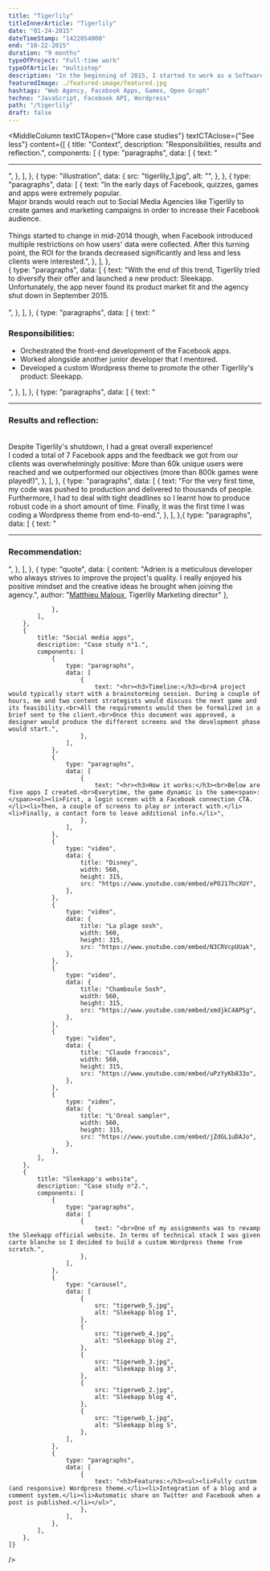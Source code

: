 ```yaml
---
title: "Tigerlily"
titleInnerArticle: "Tigerlily"
date: "01-24-2015"
dateTimeStamp: "1422054000"
end: "10-22-2015"
duration: "9 months"
typeOfProject: "Full-time work"
typeOfArticle: "multistep"
description: "In the beginning of 2015, I started to work as a Software Engineer in a social media agency; Tigerlily.<br><br>I was part of an ambitious team and had the chance to work for prestigious brands (such as Disney, Orange, Diesel, L'Oreal etc.).<br><br><b>Key outcomes:</b><ul><li>60k+ unique users reached.</li><li>800k+ games played.</li></ul>"
featuredImage: ./featured-image/featured.jpg
hashtags: "Web Agency, Facebook Apps, Games, Open Graph"
techno: "JavaScript, Facebook API, Wordpress"
path: "/tigerlily"
draft: false
---
```


<MiddleColumn
	textCTAopen={"More case studies"}
	textCTAclose={"See less"}
	content={[
		{
			title: "Context",
			description: "Responsibilities, results and reflection.",
			components: [
				{
					type: "paragraphs",
					data: [
						{
							text: "<hr>",
						},
					],
				},
				{
					type: "illustration",
					data: {
						src: "tigerlily_1.jpg",
						alt: "",
					},
				},
				{
					type: "paragraphs",
					data: [
						{
							text: "In the early days of Facebook, quizzes, games and apps were extremely popular.<br>Major brands would reach out to Social Media Agencies like Tigerlily to create games and marketing campaigns in order to increase their Facebook audience.<br><br>Things started to change in mid-2014 though, when Facebook introduced multiple restrictions on how users' data were collected. After this turning point, the ROI for the brands decreased significantly and less and less clients were interested.",
						},
					],
				},			
				{
					type: "paragraphs",
					data: [
						{
							text: "With the end of this trend, Tigerlily tried to diversify their offer and launched a new product: Sleekapp.<br>Unfortunately, the app never found its product market fit and the agency shut down in September 2015.<br><br>",
						},
					],
				},
				{
					type: "paragraphs",
					data: [
						{
							text: "<h3>Responsibilities:</h3><ul><li>Orchestrated the front-end development of the Facebook apps.</li><li>Worked alongside another junior developer that I mentored.</li><li>Developed a custom Wordpress theme to promote the other Tigerlily's product: Sleekapp.</li></ul>",
						},
					],
				},
				{
					type: "paragraphs",
					data: [
						{
							text: "<hr><h3>Results and reflection:</h3><br>Despite Tigerlily's shutdown, I had a great overall experience!<br>I coded a total of 7 Facebook apps and the feedback we got from our clients was overwhelmingly positive: More than 60k unique users were reached and we outperformed our objectives (more than 800k games were played!)",
						},
					],
				},
				{
					type: "paragraphs",
					data: [
						{
							text: "For the very first time, my code was pushed to production and delivered to thousands of people. Furthermore, I had to deal with tight deadlines so I learnt how to produce robust code in a short amount of time. Finally, it was the first time I was coding a Wordpress theme from end-to-end.",
						},
					],
				},{
					type: "paragraphs",
					data: [
						{
							text: "<hr><h3>Recommendation:</h3>",
						},
					],
				},
				{
					type: "quote",
					data: {
						content: "Adrien is a meticulous developer who always strives to improve the project's quality. I really enjoyed his positive mindset and the creative ideas he brought when joining the agency.",
						author: "<a href='https://www.linkedin.com/in/matthieumaloux/' target='_blank'>Matthieu Maloux</a>, Tigerlily Marketing director"
					},
					
				},
			],
		},
		{
			title: "Social media apps",
			description: "Case study n°1.",
			components: [
				{
					type: "paragraphs",
					data: [
						{
							text: "<hr><h3>Timeline:</h3><br>A project would typically start with a brainstorming session. During a couple of hours, me and two content strategists would discuss the next game and its feasibility.<br>All the requirements would then be formalized in a brief sent to the client.<br>Once this document was approved, a designer would produce the different screens and the development phase would start.",
						},
					],
				},
				{
					type: "paragraphs",
					data: [
						{
							text: "<hr><h3>How it works:</h3><br>Below are five apps I created.<br>Everytime, the game dynamic is the same<span>:</span><ol><li>First, a login screen with a Facebook connection CTA.</li><li>Then, a couple of screens to play or interact with.</li><li>Finally, a contact form to leave additional info.</li>",
						},
					],
				},
				{
					type: "video",
					data: {
						title: "Disney",
						width: 560,
						height: 315,
						src: "https://www.youtube.com/embed/ePOJ17hcXUY",
					},
				},
				{
					type: "video",
					data: {
						title: "La plage sosh",
						width: 560,
						height: 315,
						src: "https://www.youtube.com/embed/N3CRVcpUUak",
					},
				},
				{
					type: "video",
					data: {
						title: "Chamboule Sosh",
						width: 560,
						height: 315,
						src: "https://www.youtube.com/embed/xmdjkC4APSg",
					},
				},
				{
					type: "video",
					data: {
						title: "Claude francois",
						width: 560,
						height: 315,
						src: "https://www.youtube.com/embed/uPzYyKb833o",
					},
				},
				{
					type: "video",
					data: {
						title: "L'Oreal sampler",
						width: 560,
						height: 315,
						src: "https://www.youtube.com/embed/jZdGL1uDAJo",
					},
				},
			],
		},
		{
			title: "Sleekapp's website",
			description: "Case study n°2.",
			components: [
				{
					type: "paragraphs",
					data: [
						{
							text: "<br>One of my assignments was to revamp the Sleekapp official website. In terms of technical stack I was given carte blanche so I decided to build a custom Wordpress theme from scratch.",
						},
					],
				},
				{
					type: "carousel",
					data: [
						{
							src: "tigerweb_5.jpg",
							alt: "Sleekapp blog 1",
						},
						{
							src: "tigerweb_4.jpg",
							alt: "Sleekapp blog 2",
						},
						{
							src: "tigerweb_3.jpg",
							alt: "Sleekapp blog 3",
						},
						{
							src: "tigerweb_2.jpg",
							alt: "Sleekapp blog 4",
						},
						{
							src: "tigerweb_1.jpg",
							alt: "Sleekapp blog 5",
						},
					],
				},
				{
					type: "paragraphs",
					data: [
						{
							text: "<h3>Features:</h3><ul><li>Fully custom (and responsive) Wordpress theme.</li><li>Integration of a blog and a comment system.</li><li>Automatic share on Twitter and Facebook when a post is published.</li></ul>",
						},
					],
				},
			],
		},
	]}
/>
